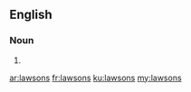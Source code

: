 ==English==

===Noun===
{{head|en|noun plural form}}

# {{plural of|lawson|lang=en}}

[[ar:lawsons]]
[[fr:lawsons]]
[[ku:lawsons]]
[[my:lawsons]]